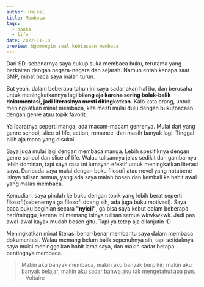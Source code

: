 ```yaml
---
author: Haikel
title: Membaca
tags:
  - books
  - life
date: 2022-11-10
preview: Ngomongin soal kebiasaan membaca
---
```


<LazyLoadImage
  src="blog/membaca/robert-anasch-McX3XuJRsUM-unsplash.jpg?ik-sdk-version=javascript-1.4.3&updatedAt=1669254868666"
  alt="Blog Post Cover"
/>

Dari SD, sebenarnya saya cukup suka membaca buku, terutama yang berkaitan dengan negara-negara dan sejarah. Namun entah kenapa saat SMP, minat baca saya malah turun.

But yeah, dalam beberapa tahun ini saya sadar akan hal itu, dan berusaha untuk meningkatkannya lagi **<s>bilang aja karena sering bolak-balik dokumentasi, jadi literasinya mesti ditingkatkan</s>**. Kalo kata orang, untuk meningkatkan minat membaca, kita mesti mulai dulu dengan buku/bacaan dengan genre atau topik favorit.

Ya ibaratnya seperti manga, ada macam-macam genrenya. Mulai dari yang genre school, slice of life, action, romance, dan masih banyak lagi. Tinggal pilih aja mana yang disukai.

Saya juga mulai lagi dengan membaca manga. Lebih spesifiknya dengan genre school dan slice of life. Walau tulisannya jelas sedikit dan gambarnya lebih dominan, tapi saya rasa ini lumayan efektif untuk meningkatkan literasi saya. Daripada saya mulai dengan buku filosofi atau novel yang notabene isinya tulisan semua, yang ada saya malah bosan dan kembali ke habit awal yang malas membaca.

Kemudian, saya pindah ke buku dengan topik yang lebih berat seperti filosofi(sebenernya ga filosofi doang sih, ada juga buku motivasi). Saya baca buku beginian secara **"nyicil"**, ga bisa saya kebut dalam beberapa hari/minggu, karena ini memang isinya tulisan semua wkwkwkwk. Jadi pas awal-awal kayak mudah bosen gitu. Tapi ya tetep aja dilanjutin :D

Meningkatkan minat literasi benar-benar membantu saya dalam membaca dokumentasi. Walau memang belum balik sepenuhnya sih, tapi setidaknya saya mulai meninggalkan habit lama saya, dan makin sadar betapa pentingnya membaca.

> Makin aku banyak membaca, makin aku banyak berpikir; makin aku banyak belajar, makin aku sadar bahwa aku tak mengetahui apa pun. - Voltaire
